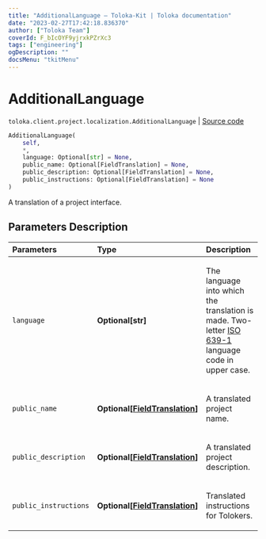 ```yaml
---
title: "AdditionalLanguage — Toloka-Kit | Toloka documentation"
date: "2023-02-27T17:42:18.836370"
author: ["Toloka Team"]
coverId: F_bIcOYF9yjrxkPZrXc3
tags: ["engineering"]
ogDescription: ""
docsMenu: "tkitMenu"
---
```


# AdditionalLanguage
`toloka.client.project.localization.AdditionalLanguage` | [Source code](https://github.com/Toloka/toloka-kit/blob/v1.1.4/src/client/project/localization.py#L11)

```python
AdditionalLanguage(
    self,
    *,
    language: Optional[str] = None,
    public_name: Optional[FieldTranslation] = None,
    public_description: Optional[FieldTranslation] = None,
    public_instructions: Optional[FieldTranslation] = None
)
```

A translation of a project interface.

## Parameters Description

| Parameters | Type | Description |
| :----------| :----| :-----------|
`language`|**Optional\[str\]**|<p>The language into which the translation is made. Two-letter [ISO 639-1](https://en.wikipedia.org/wiki/List_of_ISO_639-1_codes) language code in upper case.</p>
`public_name`|**Optional\[[FieldTranslation](/docs/toloka-kit/reference/toloka.client.project.localization.AdditionalLanguage.FieldTranslation)\]**|<p>A translated project name.</p>
`public_description`|**Optional\[[FieldTranslation](/docs/toloka-kit/reference/toloka.client.project.localization.AdditionalLanguage.FieldTranslation)\]**|<p>A translated project description.</p>
`public_instructions`|**Optional\[[FieldTranslation](/docs/toloka-kit/reference/toloka.client.project.localization.AdditionalLanguage.FieldTranslation)\]**|<p>Translated instructions for Tolokers.</p>